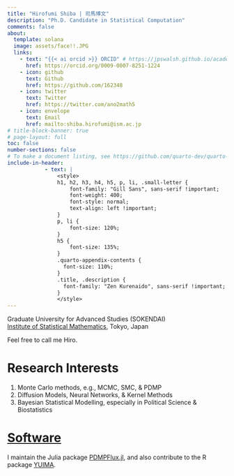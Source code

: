 ```yaml
---
title: "Hirofumi Shiba | 司馬博文"
description: "Ph.D. Candidate in Statistical Computation"
comments: false
about:
  template: solana
  image: assets/face!!.JPG
  links:
    - text: "{{< ai orcid >}} ORCID" # https://jpswalsh.github.io/academicons/
      href: https://orcid.org/0009-0007-8251-1224
    - icon: github
      text: Github
      href: https://github.com/162348
    - icon: twitter
      text: Twitter
      href: https://twitter.com/ano2math5
    - icon: envelope
      text: Email
      href: mailto:shiba.hirofumi@ism.ac.jp
# title-block-banner: true
# page-layout: full
toc: false
number-sections: false
# To make a document listing, see https://github.com/quarto-dev/quarto-cli/discussions/2925
include-in-header: 
            - text: |
                <style>
                h1, h2, h3, h4, h5, p, li, .small-letter {
                    font-family: "Gill Sans", sans-serif !important;
                    font-weight: 400;
                    font-style: normal;
                    text-align: left !important;
                }
                p, li {
                    font-size: 120%;
                }
                h5 {
                    font-size: 135%;
                }
                .quarto-appendix-contents {
                  font-size: 110%;
                }
                .title, .description {
                  font-family: "Zen Kurenaido", sans-serif !important;
                }
                </style>
---
```


Graduate University for Advanced Studies (SOKENDAI)<br>
[Institute of Statistical Mathematics](https://www.ism.ac.jp/index_e.html), Tokyo, Japan

Feel free to call me Hiro.

# Research Interests

1. Monte Carlo methods, e.g., MCMC, SMC, & PDMP
2. Diffusion Models, Neural Networks, & Kernel Methods
3. Bayesian Statistical Modelling, especially in Political Science & Biostatistics

# [Software](static/Software.qmd)

I maintain the Julia package [PDMPFlux.jl](https://github.com/162348/PDMPFlux.jl), and also contribute to the R package [YUIMA](https://github.com/yuimaproject/yuima).
